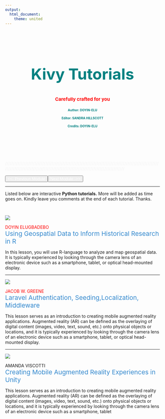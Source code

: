 ```yaml
---
output:
  html_document:
    theme: united
---
```


<div class="jumbotron w3-padding-32" style="background-size: cover; margin-right: -24%; margin-left: -24%; padding-right: 24%; padding-left: 24%; padding-top: 8.5%; padding-bottom: 7.5%; margin-bottom:3px;">
<header class="masthead text-white text-center">
<div class="overlay"></div>
<div class="container">
<div class="row">
<div class="col-xl-9 mx-auto">
<h2 class="w3-wide" style ="color:teal; font-size: 50px;">Kivy Tutorials</h2>
<h4 class="w3-opacity" style ="font-size: 15px; color:red;">Carefully crafted for you</h4>
</div>
<div class = "row">
<div class = class="col-xl-3 mx-auto"><h4 class="w3-opacity" style ="font-size: 10px; color:teal;">Author: DOYIN-ELU</h4></div>
<div class = class="col-xl-3 mx-auto"><h4 class="w3-opacity" style ="font-size: 10px; color:teal;">Editor: SANDRA HILLSCOTT</h4></div>
<div class = class="col-xl-3 mx-auto"><h4 class="w3-opacity" style ="font-size: 10px; color:teal;">Credits: DOYIN-ELU</h4></div>
</div>
</div>
</div>
<header>
</div>
<div class="row">
<span class="col-xl-12 mx-auto" style =  "color:#f1f1f1;">       ////////////////////////////////////////////////////////////////////////////////////////////////////////////////////////////////////////////////////////////////////////////////
</span>
</div>

<div class ="container-fluid">
<div class = "row">
<div class="col-lg-6 col-md-6">
<a href = "angularjs.html"><button class="btn btn-default btn-block" style = "float:left;"><span style = "float:left; color: white;"><<- Previous Module</span></button></a>
</div>

<div class="col-lg-6 col-md-6">
<a href = "scala.html"><button class="btn btn-default btn-block"><span style = "float:right; color: white;">Next Module ->></span></button></a>
</div>
</div>
</div>

***

Listed below are interactive **Python tutorials.** More will be added as time goes on. Kindly leave you comments at the end of each tutorial. Thanks. 

<br>

<div class="container-fluid">
<div class="row">
<div class = "col-lg-3 col-md-3">
![](images//historian3.png)
</div>
<div class = "col-lg-9 col-md-9">
<span style = "color:red;">DOYIN ELUGBADEBO</span>
<div style = "color:#3388cd; font-size:20.5px;">Using Geospatial Data to Inform Historical Research in R</DIV>

In this lesson, you will use R-language to analyze and map geospatial data. It is typically experienced by looking through the camera lens of an electronic device such as a smartphone, tablet, or optical head-mounted display.
</div>
</div>

***

<div class="row">
<div class = "col-lg-3 col-md-3">
![](images//historian1.png)

</div>
<div class = "col-lg-9 col-md-9">
<span style = "color:red;">JACOB W. GREENE</span><br>
<div style = "color:#3388cd; font-size:20.5px;"> Laravel Authentication, Seeding,Localization, Middleware</div>

This lesson serves as an introduction to creating mobile augmented reality applications. Augmented reality (AR) can be defined as the overlaying of digital content (images, video, text, sound, etc.) onto physical objects or locations, and it is typically experienced by looking through the camera lens of an electronic device such as a smartphone, tablet, or optical head-mounted display.
</div>
</div>

***

<div class="row">
<div class = "col-lg-3 col-md-3">
![](images//historian2.png)
</div>
<div class = "col-lg-9 col-md-9">
AMANDA VISCOTTI<br>
<div style = "color:#3388cd; font-size:20.5px;">Creating Mobile Augmented Reality Experiences in Unity</div>

This lesson serves as an introduction to creating mobile augmented reality applications. Augmented reality (AR) can be defined as the overlaying of digital content (images, video, text, sound, etc.) onto physical objects or locations, and it is typically experienced by looking through the camera lens of an electronic device such as a smartphone, tablet
</div>
</div>



